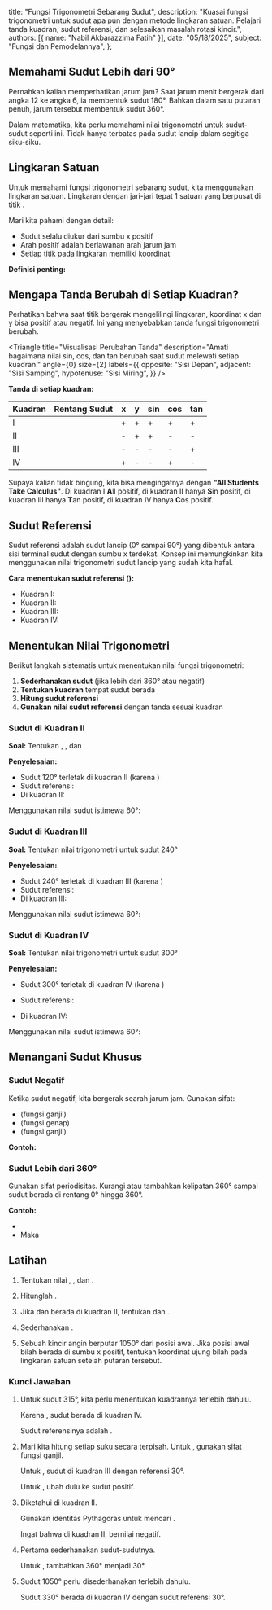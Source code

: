 
  title: "Fungsi Trigonometri Sebarang Sudut",
  description: "Kuasai fungsi trigonometri untuk sudut apa pun dengan metode lingkaran satuan. Pelajari tanda kuadran, sudut referensi, dan selesaikan masalah rotasi kincir.",
  authors: [{ name: "Nabil Akbarazzima Fatih" }],
  date: "05/18/2025",
  subject: "Fungsi dan Pemodelannya",
};

## Memahami Sudut Lebih dari 90°

Pernahkah kalian memperhatikan jarum jam? Saat jarum menit bergerak dari angka 12 ke angka 6, ia membentuk sudut 180°. Bahkan dalam satu putaran penuh, jarum tersebut membentuk sudut 360°.

Dalam matematika, kita perlu memahami nilai trigonometri untuk sudut-sudut seperti ini. Tidak hanya terbatas pada sudut lancip dalam segitiga siku-siku.

## Lingkaran Satuan

Untuk memahami fungsi trigonometri sebarang sudut, kita menggunakan lingkaran satuan. Lingkaran dengan jari-jari tepat 1 satuan yang berpusat di titik <InlineMath math="O(0,0)" />.

<UnitCircle
  title="Eksplorasi Lingkaran Satuan"
  description="Geser slider untuk melihat bagaimana koordinat berubah saat sudut berputar."
  angle={30}
/>

Mari kita pahami dengan detail:

- Sudut <InlineMath math="\theta" /> selalu diukur dari sumbu x positif
- Arah positif adalah berlawanan arah jarum jam
- Setiap titik pada lingkaran memiliki koordinat <InlineMath math="(x, y)" />

**Definisi penting:**

<div className="flex flex-col gap-4">
  <BlockMath math="\sin \theta = y \text{ (koordinat vertikal)}" />
  <BlockMath math="\cos \theta = x \text{ (koordinat horizontal)}" />
  <BlockMath math="\tan \theta = \frac{y}{x} = \frac{\sin \theta}{\cos \theta}, \quad x \neq 0" />
</div>

## Mengapa Tanda Berubah di Setiap Kuadran?

Perhatikan bahwa saat titik bergerak mengelilingi lingkaran, koordinat x dan y bisa positif atau negatif. Ini yang menyebabkan tanda fungsi trigonometri berubah.

<Triangle
  title="Visualisasi Perubahan Tanda"
  description="Amati bagaimana nilai sin, cos, dan tan berubah saat sudut melewati setiap kuadran."
  angle={0}
  size={2}
  labels={{
    opposite: "Sisi Depan",
    adjacent: "Sisi Samping",
    hypotenuse: "Sisi Miring",
  }}
/>

**Tanda di setiap kuadran:**

| Kuadran | Rentang Sudut                              | x   | y   | sin | cos | tan |
| ------- | ------------------------------------------ | --- | --- | --- | --- | --- |
| I       | <InlineMath math="0° < \theta < 90°" />    | +   | +   | +   | +   | +   |
| II      | <InlineMath math="90° < \theta < 180°" />  | -   | +   | +   | -   | -   |
| III     | <InlineMath math="180° < \theta < 270°" /> | -   | -   | -   | -   | +   |
| IV      | <InlineMath math="270° < \theta < 360°" /> | +   | -   | -   | +   | -   |

Supaya kalian tidak bingung, kita bisa mengingatnya dengan **"All Students Take Calculus"**. Di kuadran I **A**ll positif, di kuadran II hanya **S**in positif, di kuadran III hanya **T**an positif, di kuadran IV hanya **C**os positif.

## Sudut Referensi

Sudut referensi adalah sudut lancip (0° sampai 90°) yang dibentuk antara sisi terminal sudut dengan sumbu x terdekat. Konsep ini memungkinkan kita menggunakan nilai trigonometri sudut lancip yang sudah kita hafal.

<UnitCircle
  title="Memahami Sudut Referensi"
  description="Perhatikan sudut lancip yang terbentuk dengan sumbu x saat sudut berubah."
  angle={135}
/>

**Cara menentukan sudut referensi (<InlineMath math="\alpha" />):**

- Kuadran I: <InlineMath math="\alpha = \theta" />
- Kuadran II: <InlineMath math="\alpha = 180° - \theta" />
- Kuadran III: <InlineMath math="\alpha = \theta - 180°" />
- Kuadran IV: <InlineMath math="\alpha = 360° - \theta" />

## Menentukan Nilai Trigonometri

Berikut langkah sistematis untuk menentukan nilai fungsi trigonometri:

1. **Sederhanakan sudut** (jika lebih dari 360° atau negatif)
2. **Tentukan kuadran** tempat sudut berada
3. **Hitung sudut referensi**
4. **Gunakan nilai sudut referensi** dengan tanda sesuai kuadran

### Sudut di Kuadran II

**Soal:** Tentukan <InlineMath math="\sin 120°" />, <InlineMath math="\cos 120°" />, dan <InlineMath math="\tan 120°" />

**Penyelesaian:**

- Sudut 120° terletak di kuadran II (karena <InlineMath math="90° < 120° < 180°" />)
- Sudut referensi: <InlineMath math="\alpha = 180° - 120° = 60°" />
- Di kuadran II: <InlineMath math="\sin(+), \cos(-), \tan(-)" />

Menggunakan nilai sudut istimewa 60°:

<div className="flex flex-col gap-4">
  <BlockMath math="\sin 120° = +\sin 60° = \frac{\sqrt{3}}{2}" />
  <BlockMath math="\cos 120° = -\cos 60° = -\frac{1}{2}" />
  <BlockMath math="\tan 120° = -\tan 60° = -\sqrt{3}" />
</div>

### Sudut di Kuadran III

**Soal:** Tentukan nilai trigonometri untuk sudut 240°

**Penyelesaian:**

- Sudut 240° terletak di kuadran III (karena <InlineMath math="180° < 240° < 270°" />)
- Sudut referensi: <InlineMath math="\alpha = 240° - 180° = 60°" />
- Di kuadran III: <InlineMath math="\sin(-), \cos(-), \tan(+)" />

Menggunakan nilai sudut istimewa 60°:

<div className="flex flex-col gap-4">
  <BlockMath math="\sin 240° = -\sin 60° = -\frac{\sqrt{3}}{2}" />
  <BlockMath math="\cos 240° = -\cos 60° = -\frac{1}{2}" />
  <BlockMath math="\tan 240° = +\tan 60° = \sqrt{3}" />
</div>

### Sudut di Kuadran IV

**Soal:** Tentukan nilai trigonometri untuk sudut 300°

**Penyelesaian:**

- Sudut 300° terletak di kuadran IV (karena <InlineMath math="270° < 300° < 360°" />)

- Sudut referensi: <InlineMath math="\alpha = 360° - 300° = 60°" />
- Di kuadran IV: <InlineMath math="\sin(-), \cos(+), \tan(-)" />

Menggunakan nilai sudut istimewa 60°:

<div className="flex flex-col gap-4">
  <BlockMath math="\sin 300° = -\sin 60° = -\frac{\sqrt{3}}{2}" />
  <BlockMath math="\cos 300° = +\cos 60° = \frac{1}{2}" />
  <BlockMath math="\tan 300° = -\tan 60° = -\sqrt{3}" />
</div>

## Menangani Sudut Khusus

### Sudut Negatif

Ketika sudut negatif, kita bergerak searah jarum jam. Gunakan sifat:

- <InlineMath math="\sin(-\theta) = -\sin \theta" /> (fungsi ganjil)
- <InlineMath math="\cos(-\theta) = \cos \theta" /> (fungsi genap)
- <InlineMath math="\tan(-\theta) = -\tan \theta" /> (fungsi ganjil)

**Contoh:** <InlineMath math="\sin(-30°) = -\sin 30° = -\frac{1}{2}" />

### Sudut Lebih dari 360°

Gunakan sifat periodisitas. Kurangi atau tambahkan kelipatan 360° sampai sudut berada di rentang 0° hingga 360°.

**Contoh:**

- <InlineMath math="750° = 750° - 2(360°) = 750° - 720° = 30°" />
- Maka <InlineMath math="\sin 750° = \sin 30° = \frac{1}{2}" />

## Latihan

1. Tentukan nilai <InlineMath math="\sin 315°" />, <InlineMath math="\cos 315°" />, dan <InlineMath math="\tan 315°" />.

2. Hitunglah <InlineMath math="\sin(-60°) + \cos 210° - \tan(-135°)" />.

3. Jika <InlineMath math="\sin \theta = \frac{3}{5}" /> dan <InlineMath math="\theta" /> berada di kuadran II, tentukan <InlineMath math="\cos \theta" /> dan <InlineMath math="\tan \theta" />.

4. Sederhanakan <InlineMath math="\sin 840° \cdot \cos(-330°)" />.

5. Sebuah kincir angin berputar 1050° dari posisi awal. Jika posisi awal bilah berada di sumbu x positif, tentukan koordinat ujung bilah pada lingkaran satuan setelah putaran tersebut.

### Kunci Jawaban

1. Untuk sudut 315°, kita perlu menentukan kuadrannya terlebih dahulu.

   Karena <InlineMath math="270° < 315° < 360°" />, sudut berada di kuadran IV.

   Sudut referensinya adalah <InlineMath math="360° - 315° = 45°" />.

   <div className="flex flex-col gap-4">
     <BlockMath math="\sin 315° = -\sin 45° = -\frac{\sqrt{2}}{2}" />
     <BlockMath math="\cos 315° = +\cos 45° = \frac{\sqrt{2}}{2}" />
     <BlockMath math="\tan 315° = -\tan 45° = -1" />
   </div>

2. Mari kita hitung setiap suku secara terpisah. Untuk <InlineMath math="\sin(-60°)" />, gunakan sifat fungsi ganjil.

   Untuk <InlineMath math="\cos 210°" />, sudut di kuadran III dengan referensi 30°.

   Untuk <InlineMath math="\tan(-135°)" />, ubah dulu ke sudut positif.

   <div className="flex flex-col gap-4">
     <BlockMath math="\sin(-60°) = -\sin 60° = -\frac{\sqrt{3}}{2}" />
     <BlockMath math="\cos 210° = -\cos 30° = -\frac{\sqrt{3}}{2}" />
     <BlockMath math="\tan(-135°) = -\tan 135° = -(-\tan 45°) = 1" />
     <BlockMath math="\text{Hasil} = -\frac{\sqrt{3}}{2} - \frac{\sqrt{3}}{2} + 1 = -\sqrt{3} + 1" />
   </div>

3. Diketahui <InlineMath math="\sin \theta = \frac{3}{5}" /> di kuadran II.

   Gunakan identitas Pythagoras untuk mencari <InlineMath math="\cos \theta" />.

   Ingat bahwa di kuadran II, <InlineMath math="\cos" /> bernilai negatif.

   <div className="flex flex-col gap-4">
     <BlockMath math="\sin^2 \theta + \cos^2 \theta = 1" />
     <BlockMath math="\left(\frac{3}{5}\right)^2 + \cos^2 \theta = 1" />
     <BlockMath math="\cos^2 \theta = 1 - \frac{9}{25} = \frac{16}{25}" />
     <BlockMath math="\cos \theta = -\frac{4}{5} \text{ (negatif di kuadran II)}" />
     <BlockMath math="\tan \theta = \frac{\sin \theta}{\cos \theta} = \frac{3/5}{-4/5} = -\frac{3}{4}" />
   </div>

4. Pertama sederhanakan sudut-sudutnya.

   <BlockMath math="840° = 840° - 2(360°) = 120°" />

   Untuk <InlineMath math="-330°" />, tambahkan 360° menjadi 30°.

   <div className="flex flex-col gap-4">
     <BlockMath math="\sin 840° = \sin 120° = \sin(180° - 60°) = \sin 60° = \frac{\sqrt{3}}{2}" />
     <BlockMath math="\cos(-330°) = \cos 330° = \cos(360° - 30°) = \cos 30° = \frac{\sqrt{3}}{2}" />
     <BlockMath math="\sin 840° \cdot \cos(-330°) = \frac{\sqrt{3}}{2} \cdot \frac{\sqrt{3}}{2} = \frac{3}{4}" />
   </div>

5. Sudut 1050° perlu disederhanakan terlebih dahulu.

   <BlockMath math="1050° = 1050° - 2(360°) = 1050° - 720° = 330°" />

   Sudut 330° berada di kuadran IV dengan sudut referensi 30°.

   <div className="flex flex-col gap-4">
     <BlockMath math="x = \cos 330° = \cos 30° = \frac{\sqrt{3}}{2}" />
     <BlockMath math="y = \sin 330° = -\sin 30° = -\frac{1}{2}" />
     <BlockMath math="\text{Koordinat ujung bilah: } \left(\frac{\sqrt{3}}{2}, -\frac{1}{2}\right)" />
   </div>
